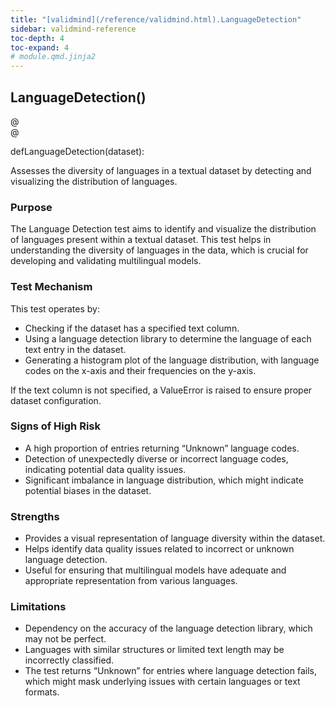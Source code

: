 ```yaml
---
title: "[validmind](/reference/validmind.html).LanguageDetection"
sidebar: validmind-reference
toc-depth: 4
toc-expand: 4
# module.qmd.jinja2
---
```


<!-- function.qmd.jinja2 -->

## LanguageDetection[()]{.muted}

<!-- signatures.jinja2 -->

::: {.signature}

<div class="decorator">@</div><div class="decorator">@</div>
<span class="kw">def</span><span class="name">LanguageDetection</span>(<span class="param"><span class="n">dataset</span></span>):

:::

<!-- docstring.jinja2 -->

Assesses the diversity of languages in a textual dataset by detecting and visualizing the distribution of languages.

### Purpose

The Language Detection test aims to identify and visualize the distribution of languages present within a textual dataset. This test helps in understanding the diversity of languages in the data, which is crucial for developing and validating multilingual models.

### Test Mechanism

This test operates by:

- Checking if the dataset has a specified text column.
- Using a language detection library to determine the language of each text entry in the dataset.
- Generating a histogram plot of the language distribution, with language codes on the x-axis and their frequencies on the y-axis.

If the text column is not specified, a ValueError is raised to ensure proper dataset configuration.

### Signs of High Risk

- A high proportion of entries returning "Unknown" language codes.
- Detection of unexpectedly diverse or incorrect language codes, indicating potential data quality issues.
- Significant imbalance in language distribution, which might indicate potential biases in the dataset.

### Strengths

- Provides a visual representation of language diversity within the dataset.
- Helps identify data quality issues related to incorrect or unknown language detection.
- Useful for ensuring that multilingual models have adequate and appropriate representation from various languages.

### Limitations

- Dependency on the accuracy of the language detection library, which may not be perfect.
- Languages with similar structures or limited text length may be incorrectly classified.
- The test returns "Unknown" for entries where language detection fails, which might mask underlying issues with certain languages or text formats.
